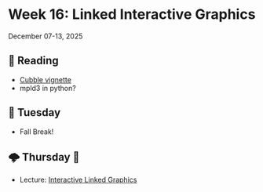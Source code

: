 # Week 16: Linked Interactive Graphics



December 07-13, 2025

## 📖 Reading

- [Cubble vignette](https://cran.r-project.org/web/packages/cubble/vignettes/cb6interactive.html)
- mpld3 in python?




## 🌮 Tuesday

- Fall Break!


## 🌩️ Thursday 🔨 

- Lecture: [Interactive Linked Graphics](../slides/08-01-linked-graphics.qmd)



